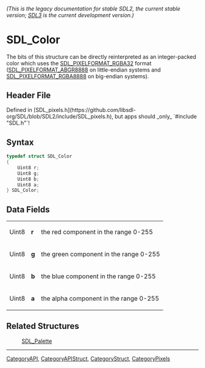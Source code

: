 ====== (This is the legacy documentation for stable SDL2, the current stable version; [https://wiki.libsdl.org/SDL3/ SDL3] is the current development version.) ======
= SDL_Color =

The bits of this structure can be directly reinterpreted as an integer-packed color which uses the [[SDL_PIXELFORMAT_RGBA32]] format ([[SDL_PIXELFORMAT_ABGR8888]] on little-endian systems and [[SDL_PIXELFORMAT_RGBA8888]] on big-endian systems).

== Header File ==

Defined in [SDL_pixels.h](https://github.com/libsdl-org/SDL/blob/SDL2/include/SDL_pixels.h), but apps should _only_ `#include "SDL.h"`!

== Syntax ==

<syntaxhighlight lang='c'>
typedef struct SDL_Color
{
    Uint8 r;
    Uint8 g;
    Uint8 b;
    Uint8 a;
} SDL_Color;</syntaxhighlight>

== Data Fields ==

{|
|Uint8
|'''r'''
|the red component in the range 0-255
|-
|Uint8
|'''g'''
|the green component in the range 0-255
|-
|Uint8
|'''b'''
|the blue component in the range 0-255
|-
|Uint8
|'''a'''
|the alpha component in the range 0-255
|}

== Related Structures ==

:[[SDL_Palette]]

----
[[CategoryAPI]], [[CategoryAPIStruct]], [[CategoryStruct]], [[CategoryPixels]]


